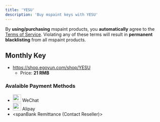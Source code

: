 ```yaml
---
title: 'YESU'
description: 'Buy mspaint keys with YESU'
---
```


<Callout type="warn">By **using/purchasing** mspaint products, you **automatically** agree to the [Terms of Service](https://www.mspaint.cc/tos). Violating any of these terms will result in **permanent blacklisting** from all mspaint products.</Callout>

## Monthly Key
- https://shop.egoyun.com/shop/YESU
    - Price: **21 RMB**

### Avalaible Payment Methods
- <div className="flex align-center gap-2"> <img src="/images/icons/wechat.png" width="26" height="24" style={{ verticalAlign: "middle", margin: "0" }} /> <span>WeChat</span> </div>
- <div className="flex align-center gap-2"> <img src="/images/icons/alipay.png" width="26" height="24" style={{ verticalAlign: "middle", margin: "0" }} /> <span>Alipay</span> </div>
- <spanBank Remittance (Contact Reseller)></span>
